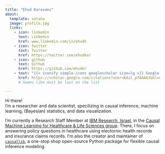 ```yaml
---
title: "Ehud Karavani"
about:
  template: solana
  image: profile.jpg
  links:
    - icon: linkedin
      text: Linkedin
      href: www.linkedin.com/in/ehudk
    - icon: twitter
      text: Twitter
      href: https://twitter.com/ehudkar
    - icon: github
      text: Github
      href: https://github.com/ehudkr
    - text: "{{< iconify simple-icons googlescholar size=lg >}} Google Scholar"  # https://icon-sets.iconify.design/
      href: https://scholar.google.com/citations?user=KAzt_pYAAAAJ&hl=en
      # Seems like must be last on the list

---
```


Hi there! \
I'm a researcher and data scientist,
specilizing in causal inference, machine learning, (Bayesian) statistics, and data visualization.

I'm currently a Research Staff Member at [IBM Research, Israel](https://research.ibm.com/labs/haifa/),
in the [Causal Machine Learning for Healthcare & Life Sciences group](https://research.ibm.com/haifa/dept/vst/analytics.shtml).
There, I focus on answering policy questions in healthcare 
using electornic health records and insurance claims records.
I'm also the creator and maintainer of [`causallib`](https://github.com/IBM/causallib),
a one-stop shop open-source Python package for flexible causal inference modeling.
